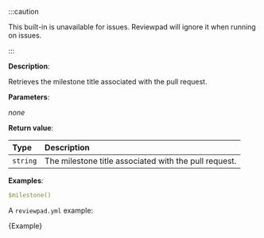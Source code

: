 
:::caution

This built-in is unavailable for issues. Reviewpad will ignore it when running on issues.

:::

**Description**:

Retrieves the milestone title associated with the pull request.

**Parameters**:

_none_

**Return value**:

| Type     | Description                                           |
| :------- | :---------------------------------------------------- |
| `string` | The milestone title associated with the pull request. |

**Examples**:

```yml
$milestone()
```

A `reviewpad.yml` example:

<CodeBlock language="yml" title="reviewpad.yml">{Example}</CodeBlock>
